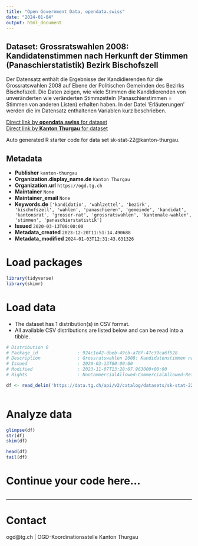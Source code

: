 ```yaml
---
title: "Open Government Data, opendata.swiss"
date: "2024-01-04"
output: html_document
---
```


## Dataset: Grossratswahlen 2008: Kandidatenstimmen nach Herkunft der Stimmen (Panaschierstatistik) Bezirk Bischofszell

Der Datensatz enthält die Ergebnisse der Kandidierenden für die Grossratswahlen 2008 auf Ebene der Politischen Gemeinden des Bezirks Bischofszell. Die Daten zeigen, wie viele Stimmen die Kandidierenden von unveränderten wie veränderten Stimmzetteln (Panaschierstimmen = Stimmen von anderen Listen) erhalten haben. In der Datei 'Erläuterungen' werden die im Datensatz enthaltenen Variablen kurz beschrieben.  

[Direct link by **opendata.swiss** for dataset](https://opendata.swiss/de/dataset/grossratswahlen-2008-kandidatenstimmen-nach-herkunft-der-stimmen-panaschierstatistik-bezirk-bis)<br>
[Direct link by **Kanton Thurgau** for dataset](https://data.tg.ch/explore/dataset/sk-stat-22/)

Auto generated R starter code for data set sk-stat-22@kanton-thurgau.

## Metadata

- **Publisher** `kanton-thurgau`
- **Organization.display_name.de** `Kanton Thurgau`
- **Organization.url** `https://ogd.tg.ch`
- **Maintainer** `None`
- **Maintainer_email** `None`
- **Keywords.de** `['kandidatin', 'wahlzettel', 'bezirk', 'bischofszell', 'wahlen', 'panaschieren', 'gemeinde', 'kandidat', 'kantonsrat', 'grosser-rat', 'grossratswahlen', 'kantonale-wahlen', 'stimmen', 'panaschierstatistik']`
- **Issued** `2020-03-13T00:00:00`
- **Metadata_created** `2023-12-20T11:51:14.490688`
- **Metadata_modified** `2024-01-03T12:31:43.631326`


# Load packages

```r

library(tidyverse)
library(skimr)

```

# Load data

-   The dataset has 1 distribution(s) in CSV format.
-   All available CSV distributions are listed below and can be read into a tibble.

```r

# Distribution 0
# Package_id               : 924c1e42-dbeb-49cb-a78f-47c39ca6f528
# Description              : Grossratswahlen 2008: Kandidatenstimmen nach Herkunft der Stimmen (Panaschierstatistik) Bezirk Bischofszell (csv)
# Issued                   : 2020-03-13T00:00:00
# Modified                 : 2023-11-07T13:28:07.963000+00:00
# Rights                   : NonCommercialAllowed-CommercialAllowed-ReferenceRequired

df <- read_delim('https://data.tg.ch/api/v2/catalog/datasets/sk-stat-22/exports/csv')



```

# Analyze data

```r

glimpse(df)
str(df)
skim(df)

head(df)
tail(df)

```

# Continue your code here...

```r

```

------------------------------------------------------------------------

# Contact

ogd@tg.ch | OGD-Koordinationsstelle Kanton Thurgau
